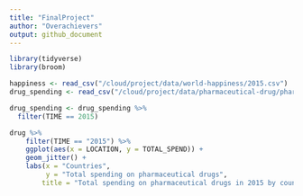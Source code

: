 ```yaml
---
title: "FinalProject"
author: "Overachievers"
output: github_document
---
```


```r
library(tidyverse)
library(broom)
```

```r
happiness <- read_csv("/cloud/project/data/world-happiness/2015.csv")
drug_spending <- read_csv("/cloud/project/data/pharmaceutical-drug/pharmaceutical_data_csv.csv")
```


```r
drug_spending <- drug_spending %>%
  filter(TIME == 2015)
```



```r
drug %>%
    filter(TIME == "2015") %>%
    ggplot(aes(x = LOCATION, y = TOTAL_SPEND)) +
    geom_jitter() +
    labs(x = "Countries",
         y = "Total spending on pharmaceutical drugs", 
        title = "Total spending on pharmaceutical drugs in 2015 by countries")
```

